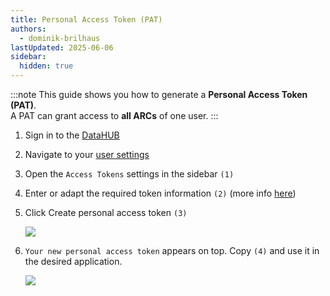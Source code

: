 ```yaml
---
title: Personal Access Token (PAT)
authors:
  - dominik-brilhaus
lastUpdated: 2025-06-06
sidebar:
  hidden: true
---
```



:::note
This guide shows you how to generate a **Personal Access Token (PAT)**.  
A PAT can grant access to **all ARCs** of one user.
:::

<Steps>

1. Sign in to the [DataHUB](https://git.nfdi4plants.org/)
2. Navigate to your [user settings](/nfdi4plants.knowledgebase/datahub/navigation-settings/datahub-user-settings)
2. Open the `Access Tokens` settings in the sidebar `(1)`
3. Enter or adapt the required token information `(2)` (more info [here](/nfdi4plants.knowledgebase/datahub/access-tokens#token-information))
4. Click <btn>Create personal access token</btn> `(3)`

    ![](@images/datahub/access-tokens/datahub-access-token-personal-01.drawio.png)

5. `Your new personal access token` appears on top. Copy `(4)` and use it in the desired application.

    ![](@images/datahub/access-tokens/datahub-access-token-personal-02.drawio.png)

</Steps>
